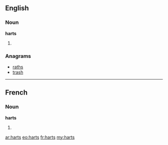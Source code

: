 ==English==

===Noun===
'''harts'''

# {{plural of|[[hart]]}}

===Anagrams===
* [[raths#English|raths]]
* [[trash#English|trash]]

----

==French==

===Noun===
'''harts''' {{f}}

# {{plural of|[[hart]]|lang=fr}}

[[ar:harts]]
[[eo:harts]]
[[fr:harts]]
[[my:harts]]